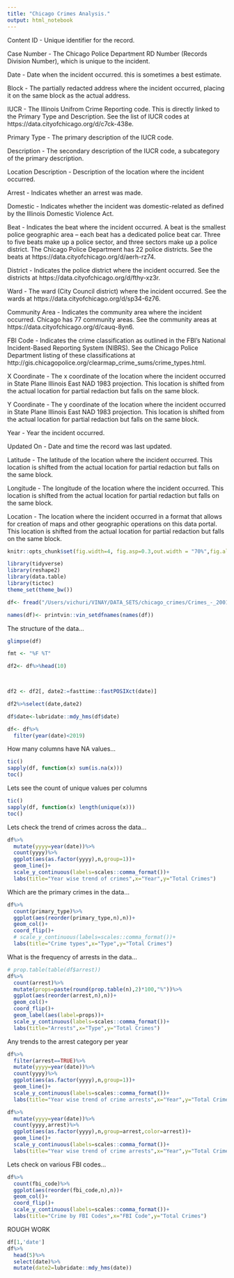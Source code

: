 ```yaml
---
title: "Chicago Crimes Analysis."
output: html_notebook
---
```


Content
ID - Unique identifier for the record.

Case Number - The Chicago Police Department RD Number (Records Division Number), which is unique to the incident.

Date - Date when the incident occurred. this is sometimes a best estimate.

Block - The partially redacted address where the incident occurred, placing it on the same block as the actual address.

IUCR - The Illinois Unifrom Crime Reporting code. This is directly linked to the Primary Type and Description. See the list of IUCR codes at https://data.cityofchicago.org/d/c7ck-438e.

Primary Type - The primary description of the IUCR code.

Description - The secondary description of the IUCR code, a subcategory of the primary description.

Location Description - Description of the location where the incident occurred.

Arrest - Indicates whether an arrest was made.

Domestic - Indicates whether the incident was domestic-related as defined by the Illinois Domestic Violence Act.

Beat - Indicates the beat where the incident occurred. A beat is the smallest police geographic area – each beat has a dedicated police beat car. Three to five beats make up a police sector, and three sectors make up a police district. The Chicago Police Department has 22 police districts. See the beats at https://data.cityofchicago.org/d/aerh-rz74.

District - Indicates the police district where the incident occurred. See the districts at https://data.cityofchicago.org/d/fthy-xz3r.

Ward - The ward (City Council district) where the incident occurred. See the wards at https://data.cityofchicago.org/d/sp34-6z76.

Community Area - Indicates the community area where the incident occurred. Chicago has 77 community areas. See the community areas at https://data.cityofchicago.org/d/cauq-8yn6.

FBI Code - Indicates the crime classification as outlined in the FBI's National Incident-Based Reporting System (NIBRS). See the Chicago Police Department listing of these classifications at http://gis.chicagopolice.org/clearmap_crime_sums/crime_types.html.

X Coordinate - The x coordinate of the location where the incident occurred in State Plane Illinois East NAD 1983 projection. This location is shifted from the actual location for partial redaction but falls on the same block.

Y Coordinate - The y coordinate of the location where the incident occurred in State Plane Illinois East NAD 1983 projection. This location is shifted from the actual location for partial redaction but falls on the same block.

Year - Year the incident occurred.

Updated On - Date and time the record was last updated.

Latitude - The latitude of the location where the incident occurred. This location is shifted from the actual location for partial redaction but falls on the same block.

Longitude - The longitude of the location where the incident occurred. This location is shifted from the actual location for partial redaction but falls on the same block.

Location - The location where the incident occurred in a format that allows for creation of maps and other geographic operations on this data portal. This location is shifted from the actual location for partial redaction but falls on the same block.

```r
knitr::opts_chunk$set(fig.width=4, fig.asp=0.3,out.width = "70%",fig.align ="center",echo=FALSE, warning=FALSE, message=FALSE, rows.print=30,cols.print=10)

```


```r
library(tidyverse)
library(reshape2)
library(data.table)
library(tictoc)
theme_set(theme_bw())

```

```r
df<- fread("/Users/vichuri/VINAY/DATA_SETS/chicago_crimes/Crimes_-_2001_to_present.csv")

names(df)<- printvin::vin_setdfnames(names(df))
```

The structure of the data...

```r
glimpse(df)
```

```r
fmt <- "%F %T"

df2<- df%>%head(10)


  
df2 <- df2[, date2:=fasttime::fastPOSIXct(date)]

df2%>%select(date,date2)


```

```r
df$date<-lubridate::mdy_hms(df$date)

df<- df%>%
  filter(year(date)<2019)


```

How many columns have NA values...

```r
tic()
sapply(df, function(x) sum(is.na(x)))
toc()

```

Lets see the count of unique values per columns
```r
tic()
sapply(df, function(x) length(unique(x)))
toc()

```


Lets check the trend of crimes across the data...
```r
df%>%
  mutate(yyyy=year(date))%>%
  count(yyyy)%>%
  ggplot(aes(as.factor(yyyy),n,group=1))+
  geom_line()+
  scale_y_continuous(labels=scales::comma_format())+
  labs(title="Year wise trend of crimes",x="Year",y="Total Crimes")


```

Which are the primary crimes in the data...
```r
df%>%
  count(primary_type)%>%
  ggplot(aes(reorder(primary_type,n),n))+
  geom_col()+
  coord_flip()+
  # scale_y_continuous(labels=scales::comma_format())+
  labs(title="Crime types",x="Type",y="Total Crimes")


```

What is the frequency of arrests in the data...
```r
# prop.table(table(df$arrest))
df%>%
  count(arrest)%>%
  mutate(props=paste(round(prop.table(n),2)*100,"%"))%>%
  ggplot(aes(reorder(arrest,n),n))+
  geom_col()+
  coord_flip()+
  geom_label(aes(label=props))+
  scale_y_continuous(labels=scales::comma_format())+
  labs(title="Arrests",x="Type",y="Total Crimes")

```


Any trends to the arrest category per year

```r
df%>%
  filter(arrest==TRUE)%>%
  mutate(yyyy=year(date))%>%
  count(yyyy)%>%
  ggplot(aes(as.factor(yyyy),n,group=1))+
  geom_line()+
  scale_y_continuous(labels=scales::comma_format())+
  labs(title="Year wise trend of crime arrests",x="Year",y="Total Crimes")

```


```r
df%>%
  mutate(yyyy=year(date))%>%
  count(yyyy,arrest)%>%
  ggplot(aes(as.factor(yyyy),n,group=arrest,color=arrest))+
  geom_line()+
  scale_y_continuous(labels=scales::comma_format())+
  labs(title="Year wise trend of crime arrests",x="Year",y="Total Crimes")

```

Lets check on various FBI codes...
```r
df%>%
  count(fbi_code)%>%
  ggplot(aes(reorder(fbi_code,n),n))+
  geom_col()+
  coord_flip()+
  scale_y_continuous(labels=scales::comma_format())+
  labs(title="Crime by FBI Codes",x="FBI Code",y="Total Crimes")

```



################### ROUGH WORK##################

```r
df[1,'date']
df%>%
  head(5)%>%
  select(date)%>%
  mutate(date2=lubridate::mdy_hms(date))

```

